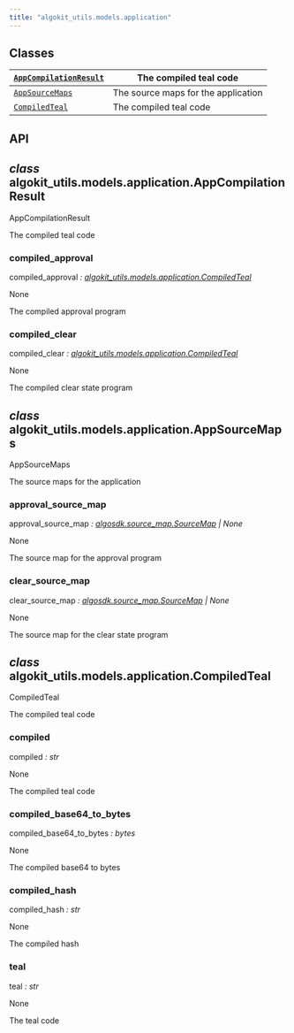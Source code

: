 ```yaml
---
title: "algokit_utils.models.application"
---
```


<a id="module-algokit_utils.models.application"></a>

<a id="algokit-utils-models-application"></a>

<a id="module-contents"></a>

<a id="classes"></a>

## Classes

| [`AppCompilationResult`](#algokit_utils.models.application.AppCompilationResult)   | The compiled teal code              |
|------------------------------------------------------------------------------------|-------------------------------------|
| [`AppSourceMaps`](#algokit_utils.models.application.AppSourceMaps)                 | The source maps for the application |
| [`CompiledTeal`](#algokit_utils.models.application.CompiledTeal)                   | The compiled teal code              |

<a id="api"></a>

## API

<a id="algokit_utils.models.application.AppCompilationResult"></a>

## *class* algokit_utils.models.application.AppCompilationResult

AppCompilationResult

The compiled teal code

<a id="algokit_utils.models.application.AppCompilationResult.compiled_approval"></a>

### compiled_approval

compiled_approval *: [algokit_utils.models.application.CompiledTeal](#algokit_utils.models.application.CompiledTeal)*

None

The compiled approval program

<a id="algokit_utils.models.application.AppCompilationResult.compiled_clear"></a>

### compiled_clear

compiled_clear *: [algokit_utils.models.application.CompiledTeal](#algokit_utils.models.application.CompiledTeal)*

None

The compiled clear state program

<a id="algokit_utils.models.application.AppSourceMaps"></a>

## *class* algokit_utils.models.application.AppSourceMaps

AppSourceMaps

The source maps for the application

<a id="algokit_utils.models.application.AppSourceMaps.approval_source_map"></a>

### approval_source_map

approval_source_map *: [algosdk.source_map.SourceMap](../algosdk/algosdk.source_map.mdx#algosdk.source_map.SourceMap) | None*

None

The source map for the approval program

<a id="algokit_utils.models.application.AppSourceMaps.clear_source_map"></a>

### clear_source_map

clear_source_map *: [algosdk.source_map.SourceMap](../algosdk/algosdk.source_map.mdx#algosdk.source_map.SourceMap) | None*

None

The source map for the clear state program

<a id="algokit_utils.models.application.CompiledTeal"></a>

## *class* algokit_utils.models.application.CompiledTeal

CompiledTeal

The compiled teal code

<a id="algokit_utils.models.application.CompiledTeal.compiled"></a>

### compiled

compiled *: str*

None

The compiled teal code

<a id="algokit_utils.models.application.CompiledTeal.compiled_base64_to_bytes"></a>

### compiled_base64_to_bytes

compiled_base64_to_bytes *: bytes*

None

The compiled base64 to bytes

<a id="algokit_utils.models.application.CompiledTeal.compiled_hash"></a>

### compiled_hash

compiled_hash *: str*

None

The compiled hash

<a id="algokit_utils.models.application.CompiledTeal.teal"></a>

### teal

teal *: str*

None

The teal code

